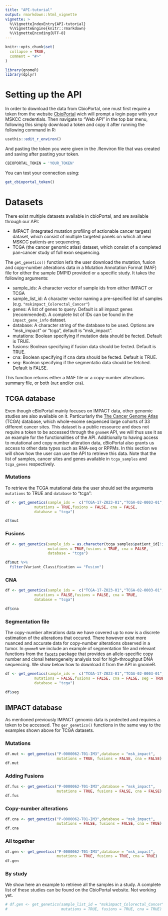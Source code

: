 ```yaml
---
title: "API-tutorial"
output: rmarkdown::html_vignette
vignette: >
  %\VignetteIndexEntry{API-tutorial}
  %\VignetteEngine{knitr::rmarkdown}
  %\VignetteEncoding{UTF-8}
---
```


```r
knitr::opts_chunk$set(
  collapse = TRUE,
  comment = "#>"
)
```

```r
library(gnomeR)
library(dplyr)
```

# Setting up the API

In order to download the data from CbioPortal, one must first require a token from the website [CbioPortal](https://cbiologin.mskcc.org/) wich will prompt a login page with your MSKCC credentials. Then navigate to "Web API" in the top bar menu, following this simply download a token and copy it after running the following command in R:


```r
usethis::edit_r_environ()
```

And pasting the token you were given in the .Renviron file that was created and saving after pasting your token.

```r
CBIOPORTAL_TOKEN = 'YOUR_TOKEN'
```

You can test your connection using:

```r
get_cbioportal_token()
```

# Datasets

There exist multiple datasets available in cbioPortal, and are available through our API:

- IMPACT (integrated mutation profiling of actionable cancer targets) dataset, which consist of multiple targeted panels on which all new MSKCC patients are sequencing.
- TCGA (the cancer genomic atlas) dataset, which consist of a completed pan-cancer study of full exon sequencing.

The `get_genetics()` function let's the user download the mutation, fusion and copy-number alterations data in a Mutation Annotation Format (MAF) file for either the sample DMPID provided or a specific study. It takes the following arguments:

- sample_ids: A character vector of sample ids from either IMPACT or TCGA
- sample_list_id: A character vector naming a pre-specified list of samples (e.g. `"mskimpact_Colorectal_Cancer"`)
- genes: A list of genes to query. Default is all impact genes (recommended). A complete list of IDs can be found in the `impact_gene_info` dataset.
- database: A character string of the database to be used. Options are "msk_impact" or "tcga", default is "msk_impact".
- mutations: Boolean specifying if mutation data should be fected. Default is TRUE.
- fusions: Boolean specifying if fusion data should be fected. Default is TRUE.
- cna: Boolean specifying if cna data should be fected. Default is TRUE.
- seg: Boolean specifying if the segmentatio data should be fetched. Default is FALSE.

This function returns either a MAF file or a copy-number alterations summary file, or both (`mut` and/or `cna`).

## TCGA database

Even though cBioPortal mainly focuses on IMPACT data, other genomic studies are also available on it. Particurlarly the [The Cancer Genome Atlas](https://www.cancer.gov/about-nci/organization/ccg/research/structural-genomics/tcga) (TCGA) database, which whole-exome sequenced large cohorts of 33 different cancer sites. 
This dataset is a public ressource and does not require a token to be accessed through the `gnomeR` API, we will thus use it as an example for the functionalities of the API.
Additionally to having access to mutational and copy number alteration data, cBioPortal also grants us access to other data types such as RNA-seq or RPPMs. In this section we will show how the user can use the API to retrieve this data. Note that the list of samples, cancer sites and genes available in `tcga_samples` and `tcga_genes` respectively.

### Mutations

To retrieve the TCGA mutational data the user should set the arguments `mutations` to TRUE and `database` to "tcga":

```r
df <- get_genetics(sample_ids =  c("TCGA-17-Z023-01","TCGA-02-0003-01","TCGA-02-0055-01"),
             mutations = TRUE,fusions = FALSE, cna = FALSE,
             database = "tcga")
```

```r
df$mut
```

### Fusions

```r
df <- get_genetics(sample_ids = as.character(tcga_samples$patient_id[!is.na(tcga_samples$Cancer_Code)][1:100]),
                   mutations = TRUE,fusions = TRUE, cna = FALSE,
                   database = "tcga")
```

```r
df$mut %>%
  filter(Variant_Classification == "Fusion")
```

### CNA

```r
df <- get_genetics(sample_ids =  c("TCGA-17-Z023-01","TCGA-02-0003-01","TCGA-02-0055-01"),
             mutations = FALSE,fusions = FALSE, cna = TRUE,
             database = "tcga")
```

```r
df$cna
```


### Segmentation file

The copy-number alterations data we have covered up to now is a discrete estimation of the alterations that occured. There however exist more nuanced and accurate data for copy-number alterations observed in a tumor. In `gnomeR` we include an example of segmentation file and relevant functions from the [`facets`](https://www.ncbi.nlm.nih.gov/pmc/articles/PMC5027494/) package that provides an allele-specific copy number and clonal heterogeneity analysis tool for high-throughput DNA sequencing. We show below how to download it from the API in gnomeR.

```r
df <- get_genetics(sample_ids =  c("TCGA-17-Z023-01","TCGA-02-0003-01","TCGA-02-0055-01"),
             mutations = FALSE,fusions = FALSE, cna = FALSE, seg = TRUE,
             database = "tcga")
```

```r
df$seg
```



## IMPACT database

As mentioned previously IMPACT genomic data is protected and requires a token to be accessed. The `ger_genetics()` functions in the same way to the examples shown above for TCGA datasets.

### Mutations

```r
df.mut <- get_genetics("P-0000062-T01-IM3",database = "msk_impact",
                       mutations = TRUE, fusions = FALSE, cna = FALSE)
df.mut
```

### Adding Fusions

```r
df.fus <- get_genetics("P-0000062-T01-IM3",database = "msk_impact",
                       mutations = TRUE, fusions = FALSE, cna = FALSE)
df.fus
```

### Copy-number alterations

```r
df.cna <- get_genetics("P-0000062-T01-IM3",database = "msk_impact",
                       mutations = FALSE, fusions = FALSE, cna = TRUE)
df.cna
```

### All together


```r
df.gen <- get_genetics("P-0000062-T01-IM3",database = "msk_impact",
                       mutations = TRUE, fusions = TRUE, cna = TRUE)
df.gen
```


### By study

We show here an example to retrieve all the samples in a study. A complete list of these studies can be found on the CbioPortal website.
Not working yet.
```r
# df.gen <- get_genetics(sample_list_id = "mskimpact_Colorectal_Cancer",database = "msk_impact",
#                        mutations = TRUE, fusions = TRUE, cna = TRUE)
```
